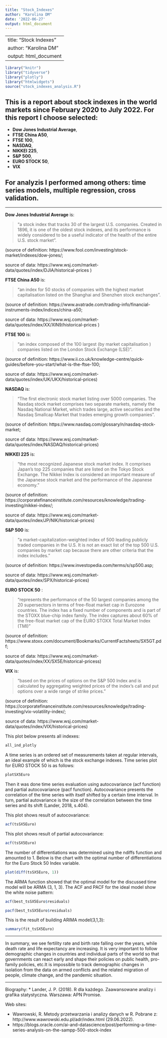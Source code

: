 ```yaml
---
title: "Stock_Indexes"
author: "Karolina DM"
date: '2022-06-27'
output: html_document
---
```


---
title: "Stock Indexes"
author: "Karolina DM"
output: html_document
---

```r
library("knitr")
library("tidyverse")
library("plotly")
library("htmlwidgets")
source("stock_indexes_analysis.R")
```


## This is a report about stock indexes in the world markets since February 2020 to July 2022. For this report I choose selected:

- __Dow Jones Industrial Average__,
- __FTSE China A50__,
- __FTSE 100__,
- __NASDAQ__,
- __NIKKEI 225__,
- __S&P 500__,
- __EURO STOCK 50__,
- __VIX__

## For analyzis I performed among others: time series models, multiple regression, cross validation.


***

__Dow Jones Industrial Average__  is:

> "a stock index that tracks 30 of the largest U.S. companies. Created in 1896, it is one of the oldest stock indexes, and its performance is widely considered to be a useful indicator of the health of the entire U.S. stock market".

(source of definition: https://www.fool.com/investing/stock-market/indexes/dow-jones/;

source of data: https://www.wsj.com/market-data/quotes/index/DJIA/historical-prices )

__FTSE China A50__  is:

> "an index for 50 stocks of companies with the highest market capitalisation listed on the Shanghai and Shenzhen stock exchanges".

(source of definition: https://www.avatrade.com/trading-info/financial-instruments-index/indices/china-a50;

source of data: https://www.wsj.com/market-data/quotes/index/XX/XIN9/historical-prices )

__FTSE 100__ is:

> "an index composed of the 100 largest (by market capitalisation ) companies listed on the London Stock Exchange (LSE)".

(source of definition: https://www.ii.co.uk/knowledge-centre/quick-guides/before-you-start/what-is-the-ftse-100;

source of data: https://www.wsj.com/market-data/quotes/index/UK/UKX/historical-prices)

__NASDAQ__ is:

> "The first electronic stock market listing over 5000 companies. The Nasdaq stock market comprises two separate markets, namely the Nasdaq National Market, which trades large, active securities and the Nasdaq Smallcap Market that trades emerging growth companies".

(source of definition: https://www.nasdaq.com/glossary/n/nasdaq-stock-market;

source of data: https://www.wsj.com/market-data/quotes/index/NASDAQ/historical-prices)

__NIKKEI 225__ is:

> "the most recognized Japanese stock market index. It comprises Japan’s top 225 companies that are listed on the Tokyo Stock Exchange. The Nikkei Index is considered an important measure of the Japanese stock market and the performance of the Japanese economy."

(source of definition: https://corporatefinanceinstitute.com/resources/knowledge/trading-investing/nikkei-index/;

source of data: https://www.wsj.com/market-data/quotes/index/JP/NIK/historical-prices)

__S&P 500__ is:

> "a market-capitalization-weighted index of 500 leading publicly traded companies in the U.S. It is not an exact list of the top 500 U.S. companies by market cap because there are other criteria that the index includes."

(source of definition: https://www.investopedia.com/terms/s/sp500.asp;

source of data: https://www.wsj.com/market-data/quotes/index/SPX/historical-prices)

__EURO STOCK 50__ :

> "represents the performance of the 50 largest companies among the 20 supersectors in terms of free-float market cap in Eurozone countries. The index has a fixed number of components and is part of the STOXX blue-chip index family. The index captures about 60% of the free-float market cap of the EURO STOXX Total Market Index (TMI)"

(source of definition: https://www.stoxx.com/document/Bookmarks/CurrentFactsheets/SX5GT.pdf;

source of data: https://www.wsj.com/market-data/quotes/index/XX/SX5E/historical-pricess)

__VIX__ is:

> "based on the prices of options on the S&P 500 Index and is calculated by aggregating weighted prices of the index’s call and put options over a wide range of strike prices."

(source of definition: https://corporatefinanceinstitute.com/resources/knowledge/trading-investing/vix-volatility-index/;

source of data: https://www.wsj.com/market-data/quotes/index/VIX/historical-prices)


This plot below presents all indexes:

```r
all_ind_plotly
```


A time series is an ordered set of measurements taken at regular intervals, an ideal example of which is the stock exchange indexes. Time series plot for EURO STOCK 50 is as follows:

```r
plotSX5Euro
```

Then it was done time series evaluation using autocovariance (acf function) and partial autocovariance (pacf function). Autocovariance presents the correlation of the time series with itself shifted by a certain time interval. In turn, partial autovariance is the size of the correlation between the time series and its shift (Lander, 2018, s.404).

This plot shows result of autocovariance:

``` r
acf(tsSX5Euro) 
```

This plot shows result of partial autocovariance:

``` r
acf(tsSX5Euro) 
```

The number of differentiations was determined using the ndiffs function and amounted to 1. Below is the chart with the optimal number of differentiations for the Euro Stock 50 Index variable.

``` r
plot(diff(tsSX5Euro, 1))
```

The ARMA function showed that the optimal model for the discussed time model will be ARMA (3, 1, 3).
The ACF and PACF for the ideal model show the white noise pattern:

``` r
acf(best_tsSX5Euro$residuals)
```

``` r
pacf(best_tsSX5Euro$residuals)
```

This is the result of building ARIMA model(3,1,3):

``` r
summary(fit_tsSX5Euro)
```



***

In summary, we see fertility rate and birth rate falling over the years, while death rate and life expectancy are increasing. It is very important to follow demographic changes in countries and individual parts of the world so that governments can react early and shape their policies on public health, pro-family policies, etc.It is impossible to track demographic changes in isolation from the data on armed conflicts and the related migration of people, climate change, and the pandemic situation. 

***
Biography:
* Lander, J. P. (2018). R dla każdego. Zaawansowane analizy i grafika statystyczna. Warszawa: APN Promise.

Web sites:

* Wawrowski, R. Metody przetwarzania i analizy danych w R. Pobrane z: http://www.wawrowski.edu.pl/adr/index.html (29.06.2022).
* https://blogs.oracle.com/ai-and-datascience/post/performing-a-time-series-analysis-on-the-sampp-500-stock-index